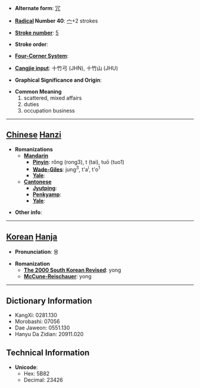 * '''Alternate form''': [[冗]]

* '''[[Wiktionary:Chinese radical index| Radical]] Number 40''': [[Wiktionary:Chinese radical index 宀|宀]]+2 strokes

* '''[[Wiktionary:Chinese total strokes index|Stroke number]]''': [[Wiktionary:Chinese total strokes index 5|5]]

* '''Stroke order''': 

* '''[[Wiktionary:Chinese four corner index|Four-Corner System]]''': 

* '''[[Wiktionary:Chinese Cangjie index|Cangjie input]]''': 十竹弓 (JHN), 十竹山 (JHU)

* '''Graphical Significance and Origin''': 

* '''Common Meaning'''
*#scattered, mixed affairs
*# duties
*# occupation business


----

== [[Chinese]] [[Hanzi]] ==

* '''Romanizations'''
** '''[[Mandarin]]'''
*** '''[[Pinyin]]''': rǒng (rong3), t (tai), tuō (tuo1)
*** '''[[Wade-Giles]]''': jung<sup>3</sup>, t'a<sup>i</sup>, t'o<sup>1</sup>
*** '''[[Yale]]''': 
** '''[[Cantonese]]'''
*** '''[[Jyutping]]''':
*** '''[[Penkyamp]]''': 
*** '''[[Yale]]''': 

* '''Other info''': 

----

== [[Korean]] [[Hanja]] ==

* '''Pronunciation''': 용

* '''Romanization'''
** '''[[The 2000 South Korean Revised Romanization|The 2000 South Korean Revised]]''': yong
** '''[[McCune-Reischauer]]''': yong

----

== Dictionary Information ==

* KangXi: 0281.130
* Morobashi: 07056
* Dae Jaweon: 0551.130
* Hanyu Da Zidian: 20911.020

== Technical Information ==

* '''Unicode''':
** Hex: 5B82
** Decimal: 23426